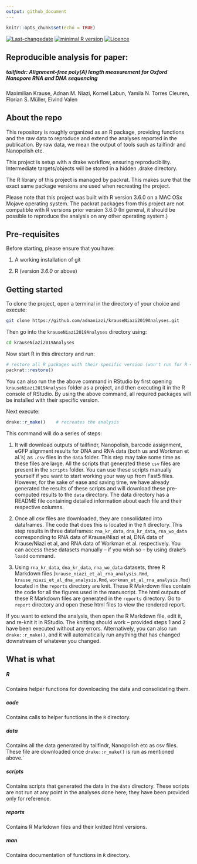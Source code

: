 ```yaml
---
output: github_document
---
```


```r
knitr::opts_chunk$set(echo = TRUE)
```
[![Last-changedate](https://img.shields.io/badge/last%20change-`r gsub('-', '--', Sys.Date())`-brightgreen.svg)](https://github.com/pat-s/pathogen-modeling/commits/master) [![minimal R version](https://img.shields.io/badge/R%3E%3D-3.5.0-brightgreen.svg)](https://cran.r-project.org/)   [![Licence](https://img.shields.io/github/license/mashape/apistatus.svg)](http://choosealicense.com/licenses/mit/)  

## Reproducible analysis for paper:

##### tailfindr: Alignment-free poly(A) length measurement for Oxford Nanopore RNA and DNA sequencing

Maximilian Krause,  Adnan M. Niazi,  Kornel Labun,  Yamila N. Torres Cleuren,  Florian S. Müller,  Eivind Valen

## About the repo

This repository is roughly organized as an R package, providing functions and the raw data to reproduce and extend the analyses reported in the publication. By raw data, we mean the output of tools such as tailfindr and Nanopolish etc.

This project is setup with a drake workflow, ensuring reproducibility. Intermediate targets/objects will be stored in a hidden .drake directory.

The R library of this project is managed by packrat. This makes sure that the exact same package versions are used when recreating the project. 

Please note that this project was built with R version 3.6.0 on a MAC OSx Mojave operating system. The packrat packages from this project are not compatible with R versions prior version 3.6.0 (In general, it should be possible to reproduce the analysis on any other operating system.)

## Pre-requisites

Before starting, please ensure that you have:

1. A working installation of git

2. R (version *3.6.0* or above)

## Getting started

To clone the project, open a terminal in the directory of your choice and execute:

```sh
git clone https://github.com/adnaniazi/krauseNiazi2019Analyses.git
```
Then go into the `krauseNiazi2019Analyses` directory using:
```sh
cd krauseNiazi2019Analyses
```
Now start R in this directory and run:

```r
# restore all R packages with their specific version (won't run for R < 3.6.0)
packrat::restore() 

```
You can also run the the above command in RStudio by first opening `krauseNiazi2019Analyses` folder as a project, and then executing it in the R console of RStudio. By using the above command, all required packages will be installed with their specific version.

Next execute:
```r
drake::r_make()    # recreates the analysis
```

This command will do a series of steps:

1. It will download outputs of tailfindr, Nanopolish, barcode assignment, eGFP alignment results for DNA and RNA data (both us and Workman et al.'s) as `.csv` files in the `data` folder. This step may take some time as these files are large. All the scripts that generated these `csv` files are present in the `scripts` folder. You can use these scripts manually yourself if you want to start working your way up from Fast5 files. However, for the sake of ease and saving time, we have already generated the results of these scripts and will download these pre-computed results to the `data` directory. The data directory has a README file containing detailed information about each file and their respective columns.

2. Once all csv files are downloaded, they are consolidated into dataframes. The code that does this is located in the `R` directory. This step results in three dataframes: `rna_kr_data`, `dna_kr_data`, `rna_wo_data` corresponding to RNA data of Krause/Niazi et al, DNA data of Krause/Niazi et al, and RNA data of Workman et al. respectively. You can access these datasets manually -- if you wish so -- by using drake's `loadd` command.  

3. Using `rna_kr_data`, `dna_kr_data`, `rna_wo_data` datasets, three R Markdown files (`krause_niazi_et_al_rna_analysis.Rmd`, `krause_niazi_et_al_dna_analysis.Rmd`, `workman_et_al_rna_analysis.Rmd`) located in the `reports` directory are knit. These R Makrdown files contain the code for all the figures used in the manuscript. The html outputs of these R Markdown files are generated in the `reports` directory. Go to `report` directory and open these html files to view the rendered report.

If you want to extend the analysis, then open the R Markdown file, edit it, and re-knit it in RStudio. The knitting should work -- provided steps 1 and 2 have been executed without any errors. Alternatively, you can also run `drake::r_make()`, and it will automatically run anything that has changed downstream of whatever you changed.

## What is what

##### R
Contains helper functions for downloading the data and consolidating them.

##### code
Contains calls to helper functions in the `R` directory.

##### data
Contains all the data generated by tailfindr, Nanopolish etc as csv files. These file are downloaded once `drake::r_make()` is run as mentioned above.`

##### scripts
Contains scripts that generated the data in the `data` directory. These scripts are not run at any point in the analyses done here; they have been provided only for reference.

##### reports
Contains R Markdown files and their knitted html versions.

##### man
Contains documentation of functions in `R` directory.


